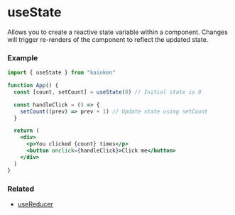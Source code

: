 
# useState

Allows you to create a reactive state variable within a component.
Changes will trigger re-renders of the component to reflect the 
updated state.


### Example
```jsx
import { useState } from "kaioken"

function App() {
  const [count, setCount] = useState(0) // Initial state is 0

  const handleClick = () => {
    setCount((prev) => prev + 1) // Update state using setCount
  }

  return (
    <div>
      <p>You clicked {count} times</p>
      <button onclick={handleClick}>Click me</button>
    </div>
  )
}
```

### Related
<ul>
  <li><a href="/docs/hooks/useReducer">useReducer</a></li>
</ul>